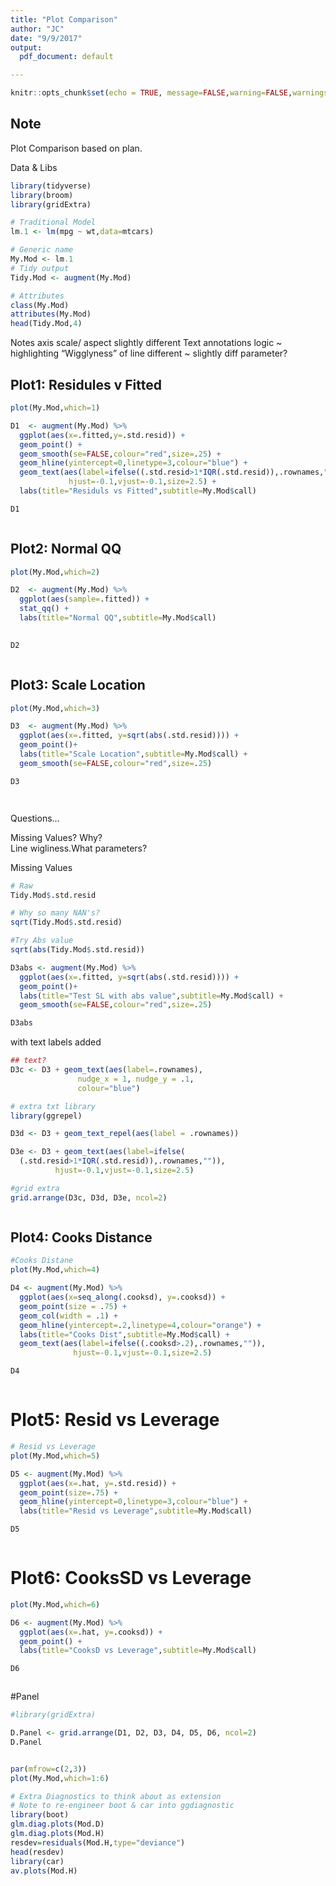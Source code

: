 ```yaml
---
title: "Plot Comparison"
author: "JC"
date: "9/9/2017"
output:
  pdf_document: default

---
```


```r
knitr::opts_chunk$set(echo = TRUE, message=FALSE,warning=FALSE,warnings=FALSE,messages=FALSE)
```


## Note
Plot Comparison based on plan.

Data & Libs
```r
library(tidyverse)
library(broom)
library(gridExtra)

# Traditional Model
lm.1 <- lm(mpg ~ wt,data=mtcars)

# Generic name
My.Mod <- lm.1
# Tidy output
Tidy.Mod <- augment(My.Mod)

# Attributes
class(My.Mod)
attributes(My.Mod)
head(Tidy.Mod,4)
```

Notes
axis scale/ aspect slightly different 
Text annotations logic ~ highlighting
"Wigglyness" of line different ~ slightly diff parameter?

\newpage
## Plot1: Residules v Fitted

```r

plot(My.Mod,which=1)

D1  <- augment(My.Mod) %>% 
  ggplot(aes(x=.fitted,y=.std.resid)) +
  geom_point() +
  geom_smooth(se=FALSE,colour="red",size=.25) +
  geom_hline(yintercept=0,linetype=3,colour="blue") +
  geom_text(aes(label=ifelse((.std.resid>1*IQR(.std.resid)),.rownames,"")),
             hjust=-0.1,vjust=-0.1,size=2.5) +
  labs(title="Residuls vs Fitted",subtitle=My.Mod$call)

D1
```

```r

```

\newpage
## Plot2: Normal QQ
 
```r

plot(My.Mod,which=2)

D2  <- augment(My.Mod) %>% 
  ggplot(aes(sample=.fitted)) +
  stat_qq() +
  labs(title="Normal QQ",subtitle=My.Mod$call)
  

D2 

```

```r

```

\newpage
## Plot3: Scale Location
```r
plot(My.Mod,which=3)

D3  <- augment(My.Mod) %>% 
  ggplot(aes(x=.fitted, y=sqrt(abs(.std.resid)))) +
  geom_point()+
  labs(title="Scale Location",subtitle=My.Mod$call) + 
  geom_smooth(se=FALSE,colour="red",size=.25) 

D3



```

```r

```

Questions...  

Missing Values? Why?   
Line wigliness.What parameters?


\newpage
Missing Values

```r
# Raw
Tidy.Mod$.std.resid

# Why so many NAN's?
sqrt(Tidy.Mod$.std.resid)

#Try Abs value
sqrt(abs(Tidy.Mod$.std.resid))

D3abs <- augment(My.Mod) %>% 
  ggplot(aes(x=.fitted, y=sqrt(abs(.std.resid)))) +
  geom_point()+
  labs(title="Test SL with abs value",subtitle=My.Mod$call) + 
  geom_smooth(se=FALSE,colour="red",size=.25) 

D3abs


```

\newpage
with text labels added

```r
## text?
D3c <- D3 + geom_text(aes(label=.rownames),
               nudge_x = 1, nudge_y = .1, 
               colour="blue")

# extra txt library
library(ggrepel) 

D3d <- D3 + geom_text_repel(aes(label = .rownames))

D3e <- D3 + geom_text(aes(label=ifelse(
  (.std.resid>1*IQR(.std.resid)),.rownames,"")),
          hjust=-0.1,vjust=-0.1,size=2.5)

#grid extra
grid.arrange(D3c, D3d, D3e, ncol=2)



```

\newpage

## Plot4: Cooks Distance
```r
#Cooks Distane
plot(My.Mod,which=4)

D4 <- augment(My.Mod) %>% 
  ggplot(aes(x=seq_along(.cooksd), y=.cooksd)) +
  geom_point(size = .75) +
  geom_col(width = .1) +
  geom_hline(yintercept=.2,linetype=4,colour="orange") +
  labs(title="Cooks Dist",subtitle=My.Mod$call) +
  geom_text(aes(label=ifelse((.cooksd>.2),.rownames,"")),
              hjust=-0.1,vjust=-0.1,size=2.5)

D4
```

```r

```

\newpage
# Plot5: Resid vs Leverage

```r

# Resid vs Leverage
plot(My.Mod,which=5)

D5 <- augment(My.Mod) %>% 
  ggplot(aes(x=.hat, y=.std.resid)) +
  geom_point(size=.75) +
  geom_hline(yintercept=0,linetype=3,colour="blue") +
  labs(title="Resid vs Leverage",subtitle=My.Mod$call)

D5

```

```r

```

\newpage
# Plot6: CooksSD vs Leverage

```r
plot(My.Mod,which=6)

D6 <- augment(My.Mod) %>% 
  ggplot(aes(x=.hat, y=.cooksd)) +
  geom_point() +
  labs(title="CooksD vs Leverage",subtitle=My.Mod$call) 

D6
```

```r

```

\newpage
#Panel
```r

#library(gridExtra)

D.Panel <- grid.arrange(D1, D2, D3, D4, D5, D6, ncol=2)
D.Panel
```

```r

```

\newpage
```r
par(mfrow=c(2,3))
plot(My.Mod,which=1:6)
```

\newpage
```r
# Extra Diagnostics to think about as extension
# Note to re-engineer boot & car into ggdiagnostic
library(boot)
glm.diag.plots(Mod.D)
glm.diag.plots(Mod.H)
resdev=residuals(Mod.H,type="deviance")
head(resdev)
library(car)
av.plots(Mod.H)
```

